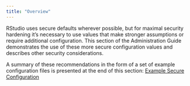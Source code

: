 ```yaml
---
title: "Overview"
---
```


RStudio uses secure defaults wherever possible, but for maximal security hardening it's necessary to use values that make stronger assumptions or require additional configuration. This section of the Administration Guide demonstrates the use of these more secure configuration values and describes other security considerations. 

A summary of these recommendations in the form of a set of example configuration files is presented at the end of this section: [Example Secure Configuration](example_secure_configuration.qmd)

